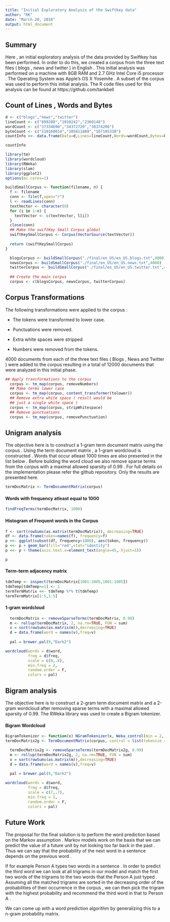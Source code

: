 ```yaml
---
title: "Initial Exploratory Analysis of the Swiftkey data"
author: "RK"
date: "March 20, 2016"
output: html_document
---
```


## Summary
Here , an initial exploratory analysis of the data provided by Swiftkey has been performed. In order to do this, we created a corpus from the three text files ( blogs , news and twitter ) in English . This initial analysis was performed on a machine with 8GB RAM and 2.7 GHz Intel Core i5 processor . The Operating System was Apple's OS X Yosemite . A subset of the corpus was used to perform this initial analysis. The R code files used for this analysis can be found at https://github.com/tankbell

## Count of Lines , Words and Bytes
```r
d <- c("blogs","news","twitter")
lineCount <- c("899288","1010242","2360148")
wordCount <- c("37334690","34372720","30374206")
byteCount <- c("210160014","205811889","167105338")
countInfo <<- data.frame(Data=d,Lines=lineCount,Words=wordCount,Bytes=byteCount)
```

```r
countInfo
```

```r
library(tm)
library(wordcloud)
library(RWeka)
library(slam)
library(ggplot2)
options(mc.cores=1)
```

```r
buildSmallCorpus <- function(filename, n) {
  f <- filename
  conn <- file(f,open="r")
  l <- readLines(conn)
  textVector <- character(0)
  for (i in 1:n) {
    textVector <- c(textVector, l[i])
  }
  close(conn)
  ## Make the swiftKey Small Corpus global
  swiftKeySmallCorpus <- Corpus(VectorSource(textVector))
  
  return (swiftKeySmallCorpus)
}
```

```r
  blogsCorpus <- buildSmallCorpus("./final/en_US/en_US.blogs.txt",4000)
  newsCorpus <- buildSmallCorpus("./final/en_US/en_US.news.txt",4000)
  twitterCorpus <- buildSmallCorpus("./final/en_US/en_US.twitter.txt",4000)
  
  ## Create the main corpus
  corpus <- c(blogsCorpus, newsCorpus, twitterCorpus)
```

## Corpus Transformations
The following transformations were applied to the corpus :

- The tokens were transformed to lower case.

- Punctuations were removed.

- Extra white spaces were stripped

- Numbers were removed from the tokens.

4000 documents from each of the three text files ( Blogs , News and Twitter ) were added to the corpus resulting in a total of 12000 documents that were analyzed in this initial phase.

```r
## Apply transformations to the corpus
  corpus <- tm_map(corpus, removeNumbers)
  ## Make terms lower case
  corpus <- tm_map(corpus, content_transformer(tolower))
  ## Remove extra white space ( result would be
  ## just a single white space )
  corpus <- tm_map(corpus, stripWhitespace)
  ## Remove punctuations
  corpus <- tm_map(corpus, removePunctuation)
```

## Unigram analysis
The objective here is to construct a 1-gram term document matrix using the corpus . Using the term document matrix , a 1-gram wordcloud is constructed . Words that occur atleast 1000 times are also presented in the list below . Before building the word cloud we also remove sparse terms from the corpus with a maximal allowed sparsity of 0.99 . For full details on the implementation please refer the github repository. Only the results are presented here.

```r
termDocMatrix <- TermDocumentMatrix(corpus)
```

#### Words with frequency atleast equal to 1000
```r
findFreqTerms(termDocMatrix, 1000)
```

#### Histogram of Frequent words in the Corpus
```r
f <- sort(rowSums(as.matrix(termDocMatrix)), decreasing=TRUE)   
df <- data.frame(token=names(f), frequency=f)
p <<- ggplot(subset(df, frequency>1000), aes(token, frequency))    
p <<- p + geom_bar(fill="red",stat="identity")   
p <<- p + theme(axis.text.x=element_text(angle=45, hjust=1))
```

```r
p
```

#### Term-term adjacency matrix
```r
tdmTemp <- inspect(termDocMatrix[1001:1005,1001:1005])
tdmTemp[tdmTemp>=1] <- 1
termTermMatrix <<- tdmTemp %*% t(tdmTemp)
termTermMatrix[1:5,1:5]
```

#### 1-gram wordcloud
```r
  termDocMatrix <- removeSparseTerms(termDocMatrix, 0.99)
  m <- rollup(termDocMatrix, 2, na.rm=TRUE, FUN = sum)
  v = sort(rowSums(as.matrix(m)),decreasing=TRUE)
  d = data.frame(word = names(v),freq=v)
  
  pal = brewer.pal(9,"Dark2")
```

```r
wordcloud(words = d$word,
          freq = d$freq,
          scale = c(8,.8),
          min.freq = 2,
          random.order = F,
          colors = pal)
```

## Bigram analysis
The objective here is to construct a 2-gram term document matrix and a 2-gram wordcloud after removing sparse terms with a maximal allowed sparsity of 0.99. The RWeka library was used to create a Bigram tokenizer.

#### Bigram Wordcloud
```r
BigramTokenizer <- function(x) NGramTokenizer(x, Weka_control(min = 2, max = 2))
termDocMatrix2g <- TermDocumentMatrix(corpus, control = list(tokenize = BigramTokenizer))
```

```r
  termDocMatrix2g <- removeSparseTerms(termDocMatrix2g, 0.99)
  m <- rollup(termDocMatrix2g, 2, na.rm=TRUE, FUN = sum)
  v = sort(rowSums(as.matrix(m)),decreasing=TRUE)
  d = data.frame(word = names(v),freq=v)
  
  pal = brewer.pal(9,"Dark2")
```

```r
wordcloud(words = d$word,
          freq = d$freq,
          scale = c(7,.7),
          min.freq = 2,
          random.order = F,
          colors = pal)
```

## Future Work
The proposal for the final solution is to perform the word prediction based on the Markov assumption . Markov models work on the basis that we can predict the value of a future unit by not looking too far back in the past . Thus we can say that the probability of the next word in a sentence depends on the previous word . 

If for example Person A types two words in a sentence . In order to predict the third word we can look at all trigrams in our model and match the first two words of the trigrams to the two words that the Person A just typed . Assuming all the matched trigrams are sorted in the decreasing order of the probabilities of their occurrence in the corpus , we can then pick the trigram with the highest probability and recommend the third word in that to Person A . 

We can come up with a word prediction algorithm by generalizing this to a n-gram probability matrix.
